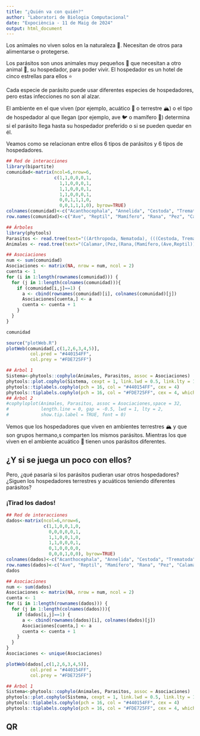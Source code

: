 ```yaml
---
title: "¿Quién va con quién?"
author: "Laboratori de Biologia Computacional"
date: "Expociència - 11 de Maig de 2024"
output: html_document
---
```


Los animales no viven solos en la naturaleza 🌲. Necesitan de otros para alimentarse o protegerse.

Los parásitos son unos animales muy pequeños 🐛 que necesitan a otro animal 🐗, su hospedador, para poder vivir. El hospedador es un hotel de cinco estrellas para ellos ⭐

Cada especie de parásito puede usar diferentes especies de hospedadores, pero estas infecciones no son al alzar.

El ambiente en el que viven (por ejemplo, acuático 🌊 o terrestre 🏔️) o el tipo de hospedador al que llegan (por ejemplo, ave 🐦 o mamífero 🐗) determina si el parásito llega hasta su hospedador preferido o si se pueden quedar en él.

Veamos como se relacionan entre ellos 6 tipos de parásitos y 6 tipos de hospedadores.

```r
## Red de interacciones
library(bipartite)
comunidad<-matrix(ncol=6,nrow=6,
                  c(1,1,0,0,0,1,
                    1,1,0,0,0,1,
                    1,1,0,0,0,1,
                    1,1,0,0,0,1,
                    0,0,1,1,1,0,
                    0,0,1,1,1,0), byrow=TRUE)
colnames(comunidad)<-c("Acanthocephala", "Annelida", "Cestoda", "Trematoda", "Nematoda", "Arthropoda")
row.names(comunidad)<-c("Ave", "Reptil", "Mamífero", "Rana", "Pez", "Calamar")

## Árboles
library(phytools)
Parasitos <- read.tree(text="((Arthropoda, Nematoda), (((Cestoda, Trematoda),Annelida),Acanthocephala));")
Animales <- read.tree(text="(Calamar,(Pez,(Rana,(Mamífero,(Ave,Reptil)))));")

## Asociaciones 
num <- sum(comunidad)
Asociaciones <- matrix(NA, nrow = num, ncol = 2)
cuenta <- 1
for (i in 1:length(rownames(comunidad))) {
  for (j in 1:length(colnames(comunidad))){
    if (comunidad[i,j]==1) {
      a <- cbind(rownames(comunidad)[i], colnames(comunidad)[j])
      Asociaciones[cuenta,] <- a
      cuenta <- cuenta + 1
    }
  }
}
```

```r
comunidad
```

```r
source("plotWeb.R")
plotWeb(comunidad[,c(1,2,6,3,4,5)],
         col.pred = "#440154FF",
         col.prey = "#FDE725FF")
```

```r
## Árbol 1
Sistema<-phytools::cophylo(Animales, Parasitos, assoc = Asociaciones)
phytools::plot.cophylo(Sistema, cexpt = 1, link.lwd = 0.5, link.lty = 1, fsize = 1, length.line = 0)
phytools::tiplabels.cophylo(pch = 16, col = "#440154FF", cex = 4)
phytools::tiplabels.cophylo(pch = 16, col = "#FDE725FF", cex = 4, which = "right")
## Árbol 2
#cophyloplot(Animales, Parasitos, assoc = Asociaciones,space = 32,
#            length.line = 0, gap = -0.5, lwd = 1, lty = 2,
#            show.tip.label = TRUE, font = 0)
```

Vemos que los hospedadores que viven en ambientes terrestres 🏔️ y que son grupos hermano,s comparten los mismos parásitos. Mientras los que viven en el ambiente acuático 🌊 tienen unos parásitos diferentes.

## ¿Y si se juega un poco con ellos?

Pero, ¿qué pasaría si los parásitos pudieran usar otros hospedadores? ¿Siguen los hospedadores terrestres y acuáticos teniendo diferentes parásitos?

### **¡Tirad los dados!**

```r
## Red de interacciones
dados<-matrix(ncol=6,nrow=6,
              c(1,1,0,0,1,0,
                0,0,0,0,0,1,
                1,1,0,0,1,0,
                1,1,0,0,0,1,
                0,1,0,0,0,0,
                0,0,0,1,0,0), byrow=TRUE)
colnames(dados)<-c("Acanthocephala", "Annelida", "Cestoda", "Trematoda", "Nematoda", "Arthropoda")
row.names(dados)<-c("Ave", "Reptil", "Mamífero", "Rana", "Pez", "Calamar")
dados

## Asociaciones 
num <- sum(dados)
Asociaciones <- matrix(NA, nrow = num, ncol = 2)
cuenta <- 1
for (i in 1:length(rownames(dados))) {
  for (j in 1:length(colnames(dados))){
    if (dados[i,j]==1) {
      a <- cbind(rownames(dados)[i], colnames(dados)[j])
      Asociaciones[cuenta,] <- a
      cuenta <- cuenta + 1
    }
  }
}
Asociaciones <- unique(Asociaciones)
```

```r
plotWeb(dados[,c(1,2,6,3,4,5)],
         col.pred = "#440154FF",
         col.prey = "#FDE725FF")
```

```r
## Árbol 1
Sistema<-phytools::cophylo(Animales, Parasitos, assoc = Asociaciones)
phytools::plot.cophylo(Sistema, cexpt = 1, link.lwd = 0.5, link.lty = 1, fsize = 1, length.line = 0)
phytools::tiplabels.cophylo(pch = 16, col = "#440154FF", cex = 4)
phytools::tiplabels.cophylo(pch = 16, col = "#FDE725FF", cex = 4, which = "right")

```

## QR
